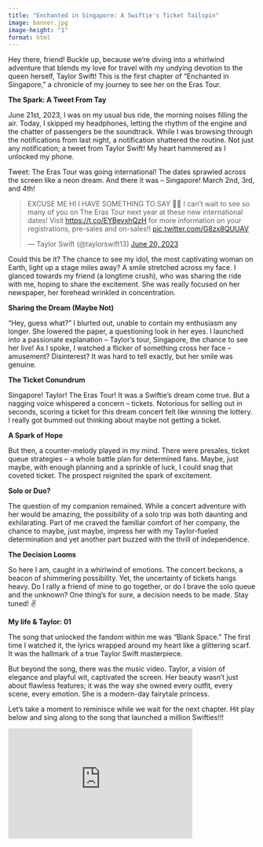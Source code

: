 ```yaml
---
title: "Enchanted in Singapore: A Swiftie's Ticket Tailspin"
image: banner.jpg
image-height: "1"
format: html
---
```

Hey there, friend! Buckle up, because we're diving into a whirlwind adventure that blends my love for travel with my undying devotion to the queen herself, Taylor Swift! This is the first chapter of "Enchanted in Singapore," a chronicle of my journey to see her on the Eras Tour.

**The Spark: A Tweet From Tay**

June 21st, 2023, I was on my usual bus ride, the morning noises filling the air. Today, I skipped my headphones, letting the rhythm of the engine and the chatter of passengers be the soundtrack. While I was browsing through the notifications from last night, a notification shattered the routine. Not just any notification; a tweet from Taylor Swift! My heart hammered as I unlocked my phone.

Tweet: The Eras Tour was going international! The dates sprawled across the screen like a neon dream. And there it was – Singapore! March 2nd, 3rd, and 4th! 

<blockquote class="twitter-tweet"><p lang="en" dir="ltr">EXCUSE ME HI I HAVE SOMETHING TO SAY 🙋‍♀️ I can’t wait to see so many of you on The Eras Tour next year at these new international dates! Visit <a href="https://t.co/EYBevxhQzH">https://t.co/EYBevxhQzH</a> for more information on your registrations, pre-sales and on-sales!! <a href="https://t.co/G8zx8QUUAV">pic.twitter.com/G8zx8QUUAV</a></p>&mdash; Taylor Swift (@taylorswift13) <a href="https://twitter.com/taylorswift13/status/1671186653195403268?ref_src=twsrc%5Etfw">June 20, 2023</a></blockquote> <script async src="https://platform.twitter.com/widgets.js" charset="utf-8"></script>

Could this be it? The chance to see my idol, the most captivating woman on Earth, light up a stage miles away?  A smile stretched across my face. I glanced towards my friend (a longtime crush), who was sharing the ride with me, hoping to share the excitement.  She was really focused on her newspaper, her forehead wrinkled in concentration.

**Sharing the Dream (Maybe Not)**

"Hey, guess what?" I blurted out, unable to contain my enthusiasm any longer. She lowered the paper, a questioning look in her eyes. I launched into a passionate explanation – Taylor's tour, Singapore, the chance to see her live!  As I spoke, I watched a flicker of something cross her face – amusement?  Disinterest?  It was hard to tell exactly, but her smile was genuine.

**The Ticket Conundrum**

Singapore! Taylor! The Eras Tour! It was a Swiftie's dream come true.  But a nagging voice whispered a concern – tickets.  Notorious for selling out in seconds, scoring a ticket for this dream concert felt like winning the lottery. I really got bummed out thinking about maybe not getting a ticket.

**A Spark of Hope**

But then, a counter-melody played in my mind.  There were presales, ticket queue strategies – a whole battle plan for determined fans.  Maybe, just maybe, with enough planning and a sprinkle of luck, I could snag that coveted ticket.  The prospect reignited the spark of excitement.

**Solo or Duo?**

The question of my companion remained. While a concert adventure with her would be amazing, the possibility of a solo trip was both daunting and exhilarating. Part of me craved the familiar comfort of her company, the chance to maybe, just maybe, impress her with my Taylor-fueled determination and yet another part buzzed with the thrill of independence.

**The Decision Looms**

So here I am, caught in a whirlwind of emotions. The concert beckons, a beacon of shimmering possibility. Yet, the uncertainty of tickets hangs heavy.  Do I rally a friend of mine to go together, or do I brave the solo queue and the unknown?  One thing's for sure, a decision needs to be made. Stay tuned! ✌️

**My life & Taylor: 01**

The song that unlocked the fandom within me was "Blank Space." The first time I watched it, the lyrics wrapped around my heart like a glittering scarf. It was the hallmark of a true Taylor Swift masterpiece. 

But beyond the song, there was the music video. Taylor, a vision of elegance and playful wit, captivated the screen. Her beauty wasn't just about flawless features; it was the way she owned every outfit, every scene, every emotion.  She is a modern-day fairytale princess.

Let's take a moment to reminisce while we wait for the next chapter. Hit play below and sing along to the song that launched a million Swifties!!!

<iframe width="375" height="225" src="https://www.youtube.com/embed/e-ORhEE9VVg?si=-c8pt3VlRqO9ePOc" title="YouTube video player" frameborder="0" allow="accelerometer; autoplay; clipboard-write; encrypted-media; gyroscope; picture-in-picture; web-share" allowfullscreen></iframe>

